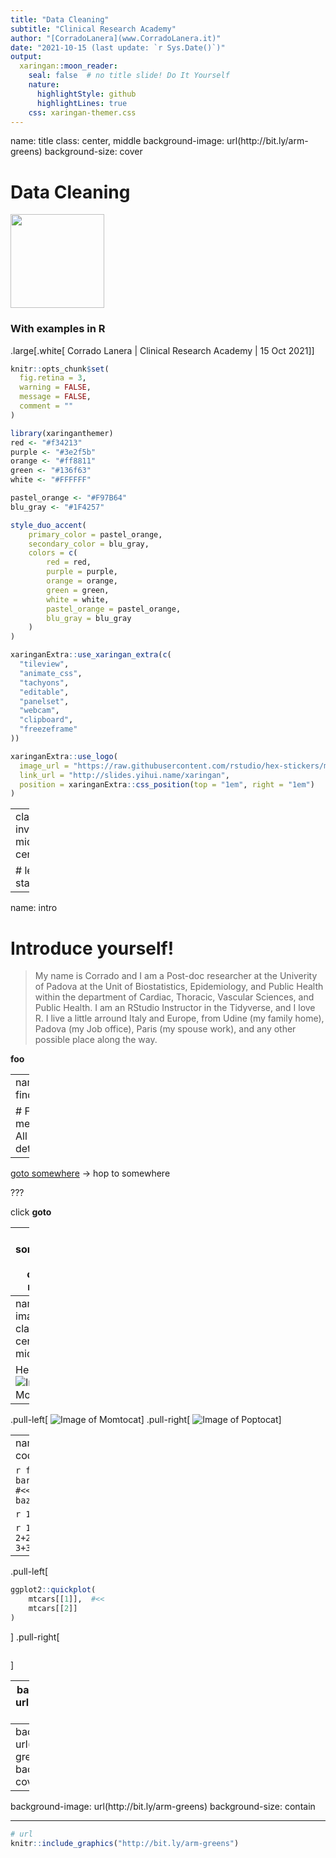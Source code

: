 ```yaml
---
title: "Data Cleaning"
subtitle: "Clinical Research Academy"
author: "[CorradoLanera](www.CorradoLanera.it)"
date: "2021-10-15 (last update: `r Sys.Date()`)"
output: 
  xaringan::moon_reader:
    seal: false  # no title slide! Do It Yourself
    nature:
      highlightStyle: github
      highlightLines: true
    css: xaringan-themer.css
---
```

name: title
class: center, middle
background-image: url(http://bit.ly/arm-greens)
background-size: cover

# Data Cleaning
<img src="http://bit.ly/arm-greens" width="150px"/>

### With examples in R

.large[.white[
  Corrado Lanera | Clinical Research Academy | 15 Oct 2021
]]


```r
knitr::opts_chunk$set(
  fig.retina = 3,
  warning = FALSE,
  message = FALSE,
  comment = ""
)
```

```r
library(xaringanthemer)
red <- "#f34213"
purple <- "#3e2f5b"
orange <- "#ff8811"
green <- "#136f63"
white <- "#FFFFFF"

pastel_orange <- "#F97B64"
blu_gray <- "#1F4257"

style_duo_accent(
    primary_color = pastel_orange,
    secondary_color = blu_gray,
    colors = c(
        red = red,
        purple = purple,
        orange = orange,
        green = green,
        white = white,
        pastel_orange = pastel_orange,
        blu_gray = blu_gray
    )
)
```

```r
xaringanExtra::use_xaringan_extra(c(
  "tileview",
  "animate_css",
  "tachyons",
  "editable",
  "panelset",
  "webcam",
  "clipboard",
  "freezeframe"
))

xaringanExtra::use_logo(
  image_url = "https://raw.githubusercontent.com/rstudio/hex-stickers/master/PNG/xaringan.png",
  link_url = "http://slides.yihui.name/xaringan",
  position = xaringanExtra::css_position(top = "1em", right = "1em")
)

```


---
class: inverse, middle, center

# let's start!
---

name: intro



# Introduce yourself!

> My name is Corrado and I am a Post-doc researcher at the Univerity of Padova at the Unit of Biostatistics, Epidemiology, and Public Health within the department of Cardiac, Thoracic, Vascular Sciences, and Public Health. I am an RStudio Instructor in the Tidyverse, and I love R. I 
live a little arround Italy and Europe, from Udine (my family home), Padova (my Job office), Paris (my spouse work), and any other possible place along the way.

**foo**


---
name: findmeat


# Find me at...
All the details...




---

[goto somewhere](#somewhere) -> hop to somewhere

???

click **goto**


---
name: somewhere
class: center, middle

# This is really something!

.left[words]
.center[words]
.right[words]


---
name: images
class: center, middle

Hello ![Image of Momtocat](http://bit.ly/momtocat)


---
.pull-left[
![Image of Momtocat](http://bit.ly/momtocat)
]
.pull-right[
![Image of Poptocat](http://bit.ly/poptocat)
]


---
name: code

```r
foo
bar  #<<
baz
```

```r
1+1
```

```r
1+1
2+2
3+3
```

---

.pull-left[
```r
ggplot2::quickplot(
    mtcars[[1]],  #<<
    mtcars[[2]]
)
```
]
.pull-right[
```r
```
]


---
background-image: url(http://bit.ly/arm-greens)

---
background-image: url(http://bit.ly/arm-greens)
background-size: cover

---
background-image: url(http://bit.ly/arm-greens)
background-size: contain

---

```r
# url
knitr::include_graphics("http://bit.ly/arm-greens")
```

